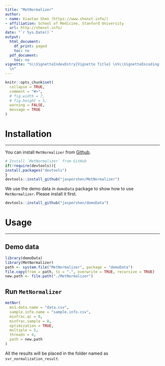 ```yaml
---
title: "MetNormalizer"
author:
- name: Xiaotao Shen (https://www.shenxt.info/)
- affiliation: School of Medicine, Stanford University
  url: http://shenxt.info/
date: "`r Sys.Date()`"
output:
  html_document:
    df_print: paged
    toc: no
  pdf_document:
    toc: no
vignette: "%\\VignetteIndexEntry{Vignette Title} \n%\\VignetteEncoding{UTF-8}\n%\\VignetteEngine{knitr::rmarkdown}
  \n"
---
```


```r
knitr::opts_chunk$set(
  collapse = TRUE,
  comment = "#>",
  # fig.width = 7, 
  # fig.height = 5,
  warning = FALSE,
  message = TRUE
)
```


# Installation

---

You can install `MetNormalizer` from [Github](https://github.com/jaspershen/MetNormalizer).

```r
# Install `MetNormalizer` from GitHub
if(!require(devtools)){
install.packages("devtools")
}
devtools::install_github("jaspershen/MetNormalizer")
```

We use the demo data in `demoData` package to show how to use `MetNormalizer`. Please install it first.

```r
devtools::install_github("jaspershen/demoData")
```

# Usage

---

## Demo data

```r
library(demoData)
library(MetNormalizer)
path <- system.file("MetNormalizer", package = "demoData")
file.copy(from = path, to = ".", overwrite = TRUE, recursive = TRUE)
new.path <- file.path("./MetNormalizer")
```

## Run `MetNormalizer`

```r
metNor(
  ms1.data.name = "data.csv",
  sample.info.name = "sample.info.csv",
  minfrac.qc = 0,
  minfrac.sample = 0,
  optimization = TRUE,
  multiple = 5,
  threads = 4,
  path = new.path
)
```

All the results will be placed in the folder named as `svr_normalization_result`.